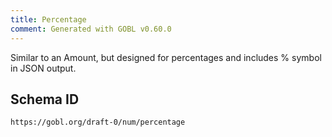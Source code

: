```yaml
---
title: Percentage
comment: Generated with GOBL v0.60.0
---
```


Similar to an Amount, but designed for percentages and includes % symbol in JSON output.

## Schema ID

`https://gobl.org/draft-0/num/percentage`

